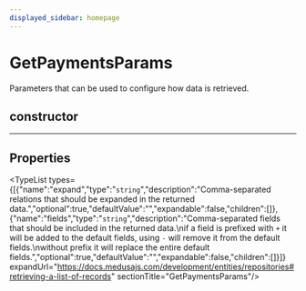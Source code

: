 ```yaml
---
displayed_sidebar: homepage
---
```



# GetPaymentsParams

Parameters that can be used to configure how data is retrieved.

## constructor

___

## Properties

<TypeList types={[{"name":"expand","type":"`string`","description":"Comma-separated relations that should be expanded in the returned data.","optional":true,"defaultValue":"","expandable":false,"children":[]},{"name":"fields","type":"`string`","description":"Comma-separated fields that should be included in the returned data.\nif a field is prefixed with `+` it will be added to the default fields, using `-` will remove it from the default fields.\nwithout prefix it will replace the entire default fields.","optional":true,"defaultValue":"","expandable":false,"children":[]}]} expandUrl="https://docs.medusajs.com/development/entities/repositories#retrieving-a-list-of-records" sectionTitle="GetPaymentsParams"/>

